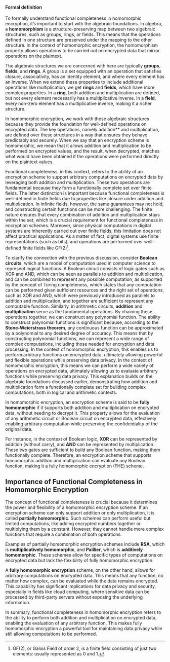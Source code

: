



#### Formal definition

To formally understand functional completeness in homomorphic encryption, it's important to start with the algebraic foundations. In algebra, a **homomorphism** is a structure-preserving map between two algebraic structures, such as groups, rings, or fields. This means that the operations defined in one structure are preserved under the mapping to the other structure. In the context of homomorphic encryption, the homomorphism property allows operations to be carried out on encrypted data that mirror operations on the plaintext.

The algebraic structures we are concerned with here are typically **groups**, **fields**, and **rings**. A group is a set equipped with an operation that satisfies closure, associativity, has an identity element, and where every element has an inverse. When we extend these properties to include additional operations like multiplication, we get **rings** and **fields**, which have more complex properties. In a **ring**, both addition and multiplication are defined, but not every element necessarily has a multiplicative inverse. In a **field**, every non-zero element has a multiplicative inverse, making it a richer structure.

In homomorphic encryption, we work with these algebraic structures because they provide the foundation for well-defined operations on encrypted data. The key operations, namely addition** and multiplication, are defined over these structures in a way that ensures they behave predictably and securely. When we say that an encryption scheme is homomorphic, we mean that it allows addition and multiplication to be performed on encrypted values, and the result, when decrypted, matches what would have been obtained if the operations were performed directly on the plaintext values.

Functional completeness, in this context, refers to the ability of an encryption scheme to support arbitrary computations on encrypted data by leveraging both addition and multiplication. These two operations are fundamental because they form a functionally complete set over finite fields. The latter distinction is important because functional completeness is well-defined in finite fields due to properties like closure under addition and multiplication. In infinite fields, however, the same guarantees may not hold, and constructing certain functions can be more challenging. The finite nature ensures that every combination of addition and multiplication stays within the set, which is a crucial requirement for functional completeness in encryption schemes. Moreover, since physical computations in digital systems are inherently carried out over finite fields, this limitation does not affect practical applications. As a matter of fact, digital systems use finite representations (such as bits), and operations are performed over well-defined finite fields like GF(2)[^GF2-homomorphic-encryption-developers]. 

[^GF2-homomorphic-encryption-developers]: GF(2), or Galois Field of order 2, is a finite field consisting of just two elements: usually represented as 0 and 1. 

To clarify the connection with the previous discussion, consider **Boolean circuits**, which are a model of computation used in computer science to represent logical functions. A Boolean circuit consists of logic gates such as XOR and AND, which can be seen as parallels to addition and multiplication, and can be combined to represent any possible computation, as supported by the concept of Turing completeness, which states that any computation can be performed given sufficient resources and the right set of operations, such as XOR and AND, which were previously introduced as parallels to addition and multiplication, and together are sufficient to represent any computable function. Similarly, in arithmetic circuits, **addition** and **multiplication** serve as the fundamental operations. By chaining these operations together, we can construct any polynomial function. The ability to construct polynomial functions is significant because, according to the **Stone-Weierstrass theorem**, any continuous function can be approximated by a polynomial to any desired degree of accuracy. This means that by constructing polynomial functions, we can represent a wide range of complex computations, including those needed for encryption and data processing. In the context of homomorphic encryption, this enables us to perform arbitrary functions on encrypted data, ultimately allowing powerful and flexible operations while preserving data privacy. In the context of homomorphic encryption, this means we can perform a wide variety of operations on encrypted data, ultimately allowing us to evaluate arbitrary functions while preserving data privacy. This explanation builds on the algebraic foundations discussed earlier, demonstrating how addition and multiplication form a functionally complete set for building complex computations, both in logical and arithmetic contexts.

In homomorphic encryption, an encryption scheme is said to be **fully homomorphic** if it supports both addition and multiplication on encrypted data, without needing to decrypt it. This property allows for the evaluation of any arithmetic circuit or Boolean circuit on encrypted data, effectively enabling arbitrary computation while preserving the confidentiality of the original data.

For instance, in the context of Boolean logic, **XOR** can be represented by addition (without carry), and **AND** can be represented by multiplication. These two gates are sufficient to build any Boolean function, making them functionally complete. Therefore, an encryption scheme that supports homomorphic addition and multiplication can evaluate any Boolean function, making it a fully homomorphic encryption (FHE) scheme.

## Importance of Functional Completeness in Homomorphic Encryption

The concept of functional completeness is crucial because it determines the power and flexibility of a homomorphic encryption scheme. If an encryption scheme can only support addition or only multiplication, it is called **partially homomorphic**. Such schemes can perform useful but limited computations, like adding encrypted numbers together or multiplying them by a constant. However, they cannot handle more complex functions that require a combination of both operations.

Examples of partially homomorphic encryption schemes include **RSA**, which is **multiplicatively homomorphic**, and **Paillier**, which is **additively homomorphic**. These schemes allow for specific types of computations on encrypted data but lack the flexibility of fully homomorphic encryption.

A **fully homomorphic encryption** scheme, on the other hand, allows for arbitrary computations on encrypted data. This means that any function, no matter how complex, can be evaluated while the data remains encrypted. This capability has significant implications for data privacy and security, especially in fields like cloud computing, where sensitive data can be processed by third-party servers without exposing the underlying information.

In summary, functional completeness in homomorphic encryption refers to the ability to perform both addition and multiplication on encrypted data, enabling the evaluation of any arbitrary function. This makes fully homomorphic encryption a powerful tool for maintaining data privacy while still allowing computations to be performed.

